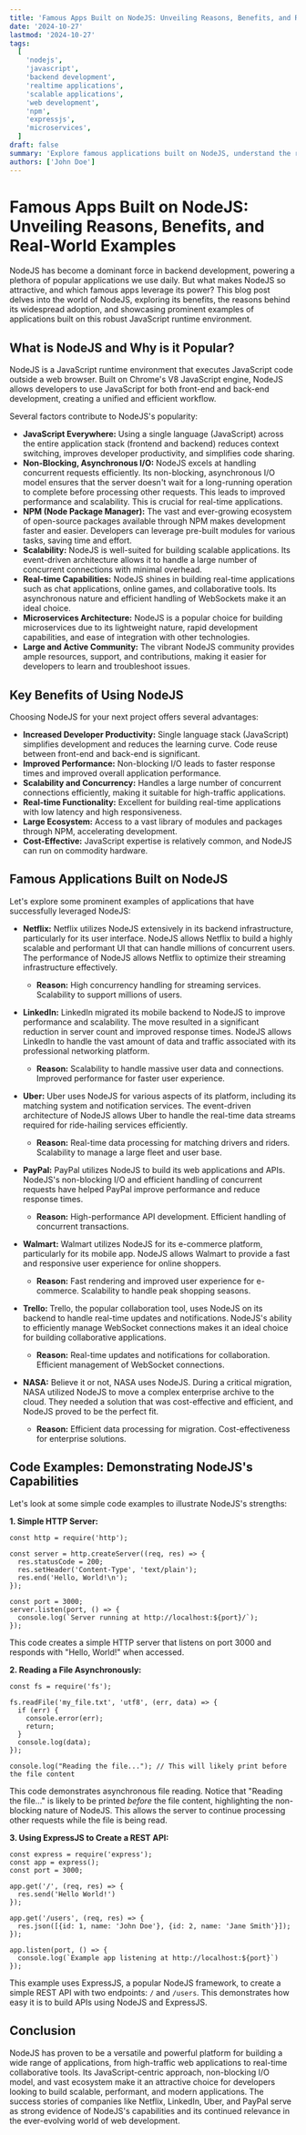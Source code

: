 ```yaml
---
title: 'Famous Apps Built on NodeJS: Unveiling Reasons, Benefits, and Real-World Examples'
date: '2024-10-27'
lastmod: '2024-10-27'
tags:
  [
    'nodejs',
    'javascript',
    'backend development',
    'realtime applications',
    'scalable applications',
    'web development',
    'npm',
    'expressjs',
    'microservices',
  ]
draft: false
summary: 'Explore famous applications built on NodeJS, understand the reasons behind its popularity, and discover the key benefits it offers for building scalable, real-time, and performant web applications. Learn from practical examples and code snippets.'
authors: ['John Doe']
---
```


# Famous Apps Built on NodeJS: Unveiling Reasons, Benefits, and Real-World Examples

NodeJS has become a dominant force in backend development, powering a plethora of popular applications we use daily. But what makes NodeJS so attractive, and which famous apps leverage its power? This blog post delves into the world of NodeJS, exploring its benefits, the reasons behind its widespread adoption, and showcasing prominent examples of applications built on this robust JavaScript runtime environment.

## What is NodeJS and Why is it Popular?

NodeJS is a JavaScript runtime environment that executes JavaScript code outside a web browser. Built on Chrome's V8 JavaScript engine, NodeJS allows developers to use JavaScript for both front-end and back-end development, creating a unified and efficient workflow.

Several factors contribute to NodeJS's popularity:

- **JavaScript Everywhere:** Using a single language (JavaScript) across the entire application stack (frontend and backend) reduces context switching, improves developer productivity, and simplifies code sharing.
- **Non-Blocking, Asynchronous I/O:** NodeJS excels at handling concurrent requests efficiently. Its non-blocking, asynchronous I/O model ensures that the server doesn't wait for a long-running operation to complete before processing other requests. This leads to improved performance and scalability. This is crucial for real-time applications.
- **NPM (Node Package Manager):** The vast and ever-growing ecosystem of open-source packages available through NPM makes development faster and easier. Developers can leverage pre-built modules for various tasks, saving time and effort.
- **Scalability:** NodeJS is well-suited for building scalable applications. Its event-driven architecture allows it to handle a large number of concurrent connections with minimal overhead.
- **Real-time Capabilities:** NodeJS shines in building real-time applications such as chat applications, online games, and collaborative tools. Its asynchronous nature and efficient handling of WebSockets make it an ideal choice.
- **Microservices Architecture:** NodeJS is a popular choice for building microservices due to its lightweight nature, rapid development capabilities, and ease of integration with other technologies.
- **Large and Active Community:** The vibrant NodeJS community provides ample resources, support, and contributions, making it easier for developers to learn and troubleshoot issues.

## Key Benefits of Using NodeJS

Choosing NodeJS for your next project offers several advantages:

- **Increased Developer Productivity:** Single language stack (JavaScript) simplifies development and reduces the learning curve. Code reuse between front-end and back-end is significant.
- **Improved Performance:** Non-blocking I/O leads to faster response times and improved overall application performance.
- **Scalability and Concurrency:** Handles a large number of concurrent connections efficiently, making it suitable for high-traffic applications.
- **Real-time Functionality:** Excellent for building real-time applications with low latency and high responsiveness.
- **Large Ecosystem:** Access to a vast library of modules and packages through NPM, accelerating development.
- **Cost-Effective:** JavaScript expertise is relatively common, and NodeJS can run on commodity hardware.

## Famous Applications Built on NodeJS

Let's explore some prominent examples of applications that have successfully leveraged NodeJS:

- **Netflix:** Netflix utilizes NodeJS extensively in its backend infrastructure, particularly for its user interface. NodeJS allows Netflix to build a highly scalable and performant UI that can handle millions of concurrent users. The performance of NodeJS allows Netflix to optimize their streaming infrastructure effectively.

  - **Reason:** High concurrency handling for streaming services. Scalability to support millions of users.

- **LinkedIn:** LinkedIn migrated its mobile backend to NodeJS to improve performance and scalability. The move resulted in a significant reduction in server count and improved response times. NodeJS allows LinkedIn to handle the vast amount of data and traffic associated with its professional networking platform.

  - **Reason:** Scalability to handle massive user data and connections. Improved performance for faster user experience.

- **Uber:** Uber uses NodeJS for various aspects of its platform, including its matching system and notification services. The event-driven architecture of NodeJS allows Uber to handle the real-time data streams required for ride-hailing services efficiently.

  - **Reason:** Real-time data processing for matching drivers and riders. Scalability to manage a large fleet and user base.

- **PayPal:** PayPal utilizes NodeJS to build its web applications and APIs. NodeJS's non-blocking I/O and efficient handling of concurrent requests have helped PayPal improve performance and reduce response times.

  - **Reason:** High-performance API development. Efficient handling of concurrent transactions.

- **Walmart:** Walmart utilizes NodeJS for its e-commerce platform, particularly for its mobile app. NodeJS allows Walmart to provide a fast and responsive user experience for online shoppers.

  - **Reason:** Fast rendering and improved user experience for e-commerce. Scalability to handle peak shopping seasons.

- **Trello:** Trello, the popular collaboration tool, uses NodeJS on its backend to handle real-time updates and notifications. NodeJS's ability to efficiently manage WebSocket connections makes it an ideal choice for building collaborative applications.

  - **Reason:** Real-time updates and notifications for collaboration. Efficient management of WebSocket connections.

- **NASA:** Believe it or not, NASA uses NodeJS. During a critical migration, NASA utilized NodeJS to move a complex enterprise archive to the cloud. They needed a solution that was cost-effective and efficient, and NodeJS proved to be the perfect fit.

  - **Reason:** Efficient data processing for migration. Cost-effectiveness for enterprise solutions.

## Code Examples: Demonstrating NodeJS's Capabilities

Let's look at some simple code examples to illustrate NodeJS's strengths:

**1. Simple HTTP Server:**

```plaintext
const http = require('http');

const server = http.createServer((req, res) => {
  res.statusCode = 200;
  res.setHeader('Content-Type', 'text/plain');
  res.end('Hello, World!\n');
});

const port = 3000;
server.listen(port, () => {
  console.log(`Server running at http://localhost:${port}/`);
});
```

This code creates a simple HTTP server that listens on port 3000 and responds with "Hello, World!" when accessed.

**2. Reading a File Asynchronously:**

```plaintext
const fs = require('fs');

fs.readFile('my_file.txt', 'utf8', (err, data) => {
  if (err) {
    console.error(err);
    return;
  }
  console.log(data);
});

console.log("Reading the file..."); // This will likely print before the file content
```

This code demonstrates asynchronous file reading. Notice that "Reading the file..." is likely to be printed _before_ the file content, highlighting the non-blocking nature of NodeJS. This allows the server to continue processing other requests while the file is being read.

**3. Using ExpressJS to Create a REST API:**

```plaintext
const express = require('express');
const app = express();
const port = 3000;

app.get('/', (req, res) => {
  res.send('Hello World!')
});

app.get('/users', (req, res) => {
  res.json([{id: 1, name: 'John Doe'}, {id: 2, name: 'Jane Smith'}]);
});

app.listen(port, () => {
  console.log(`Example app listening at http://localhost:${port}`)
});
```

This example uses ExpressJS, a popular NodeJS framework, to create a simple REST API with two endpoints: `/` and `/users`. This demonstrates how easy it is to build APIs using NodeJS and ExpressJS.

## Conclusion

NodeJS has proven to be a versatile and powerful platform for building a wide range of applications, from high-traffic web applications to real-time collaborative tools. Its JavaScript-centric approach, non-blocking I/O model, and vast ecosystem make it an attractive choice for developers looking to build scalable, performant, and modern applications. The success stories of companies like Netflix, LinkedIn, Uber, and PayPal serve as strong evidence of NodeJS's capabilities and its continued relevance in the ever-evolving world of web development.
